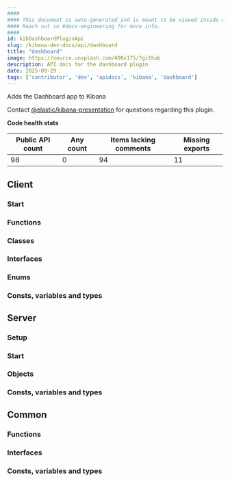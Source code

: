 ```yaml
---
####
#### This document is auto-generated and is meant to be viewed inside our experimental, new docs system.
#### Reach out in #docs-engineering for more info.
####
id: kibDashboardPluginApi
slug: /kibana-dev-docs/api/dashboard
title: "dashboard"
image: https://source.unsplash.com/400x175/?github
description: API docs for the dashboard plugin
date: 2025-09-29
tags: ['contributor', 'dev', 'apidocs', 'kibana', 'dashboard']
---
```


Adds the Dashboard app to Kibana

Contact [@elastic/kibana-presentation](https://github.com/orgs/elastic/teams/kibana-presentation) for questions regarding this plugin.

**Code health stats**

| Public API count  | Any count | Items lacking comments | Missing exports |
|-------------------|-----------|------------------------|-----------------|
| 98 | 0 | 94 | 11 |

## Client

### Start
<DocDefinitionList data={[dashboardObj.client.start]}/>

### Functions
<DocDefinitionList data={dashboardObj.client.functions}/>

### Classes
<DocDefinitionList data={dashboardObj.client.classes}/>

### Interfaces
<DocDefinitionList data={dashboardObj.client.interfaces}/>

### Enums
<DocDefinitionList data={dashboardObj.client.enums}/>

### Consts, variables and types
<DocDefinitionList data={dashboardObj.client.misc}/>

## Server

### Setup
<DocDefinitionList data={[dashboardObj.server.setup]}/>

### Start
<DocDefinitionList data={[dashboardObj.server.start]}/>

### Objects
<DocDefinitionList data={dashboardObj.server.objects}/>

### Consts, variables and types
<DocDefinitionList data={dashboardObj.server.misc}/>

## Common

### Functions
<DocDefinitionList data={dashboardObj.common.functions}/>

### Interfaces
<DocDefinitionList data={dashboardObj.common.interfaces}/>

### Consts, variables and types
<DocDefinitionList data={dashboardObj.common.misc}/>

